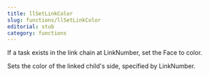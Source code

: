 ```yaml
---
title: llSetLinkColor
slug: functions/llSetLinkColor
editorial: stub
category: functions
---
```


<LSLFunction name="llSetLinkColor"/>

If a task exists in the link chain at LinkNumber, set the Face to color.

Sets the color of the linked child's side, specified by LinkNumber.

